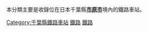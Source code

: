 本分類主要是收錄位在日本千葉縣'''[[市原市|市原市]]'''境內的鐵路車站。
{{Commonscat|Train stations in Ichihara city}}
{{DEFAULTSORT:Ichihara}}
[[Category:千葉縣鐵路車站|Category:千葉縣鐵路車站]]
[[Category:市原市建築物|鐵路]]
[[Category:市原市交通|鐵路]]